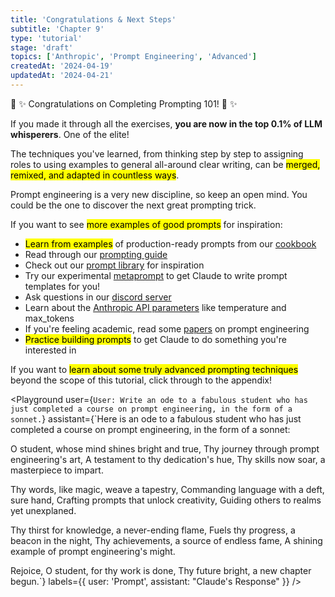 ```yaml
---
title: 'Congratulations & Next Steps'
subtitle: 'Chapter 9'
type: 'tutorial'
stage: 'draft'
topics: ['Anthropic', 'Prompt Engineering', 'Advanced']
createdAt: '2024-04-19'
updatedAt: '2024-04-21'
---
```


💫 ✨ Congratulations on Completing Prompting 101! 💫 ✨

If you made it through all the exercises, **you are now in the top 0.1% of LLM whisperers**. One of the elite!

The techniques you've learned, from thinking step by step to assigning roles to using examples to general all-around clear writing, can be <Mark>merged, remixed, and adapted in countless ways</Mark>.

Prompt engineering is a very new discipline, so keep an open mind. You could be the one to discover the next great prompting trick.

If you want to see <Mark>more examples of good prompts</Mark> for inspiration:

- <Mark>Learn from examples</Mark> of production-ready prompts from our [cookbook](https://github.com/anthropics/anthropic-cookbook)
- Read through our [prompting guide](https://docs.anthropic.com/claude/docs/prompt-engineering)
- Check out our [prompt library](https://docs.anthropic.com/claude/page/prompts) for inspiration
- Try our experimental [metaprompt](https://docs.anthropic.com/claude/docs/helper-metaprompt-experimental) to get Claude to write prompt templates for you!
- Ask questions in our [discord server](https://anthropic.com/discord)
- Learn about the [Anthropic API parameters](https://docs.anthropic.com/claude/reference/complete_post) like temperature and max_tokens
- If you're feeling academic, read some [papers](https://www.promptingguide.ai/papers) on prompt engineering
- <Mark>Practice building prompts</Mark> to get Claude to do something you're interested
  in

If you want to <Mark>learn about some truly advanced prompting techniques</Mark> beyond the scope of this tutorial, click through to the appendix!

<Playground
  user={`User: Write an ode to a fabulous student who has just completed a course on prompt engineering, in the form of a sonnet.`}
  assistant={`Here is an ode to a fabulous student who has just completed a course on prompt engineering, in the form of a sonnet:

O student, whose mind shines bright and true,
Thy journey through prompt engineering's art,
A testament to thy dedication's hue,
Thy skills now soar, a masterpiece to impart.

Thy words, like magic, weave a tapestry,
Commanding language with a deft, sure hand,
Crafting prompts that unlock creativity,
Guiding others to realms yet unexplaned.

Thy thirst for knowledge, a never-ending flame,
Fuels thy progress, a beacon in the night,
Thy achievements, a source of endless fame,
A shining example of prompt engineering's might.

Rejoice, O student, for thy work is done,
Thy future bright, a new chapter begun.`}
  labels={{ user: 'Prompt', assistant: "Claude's Response" }}
/>
